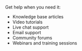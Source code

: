 Get help when you need it:
- Knowledge base articles
- Video tutorials
- Live chat support
- Email support
- Community forums
- Webinars and training sessions